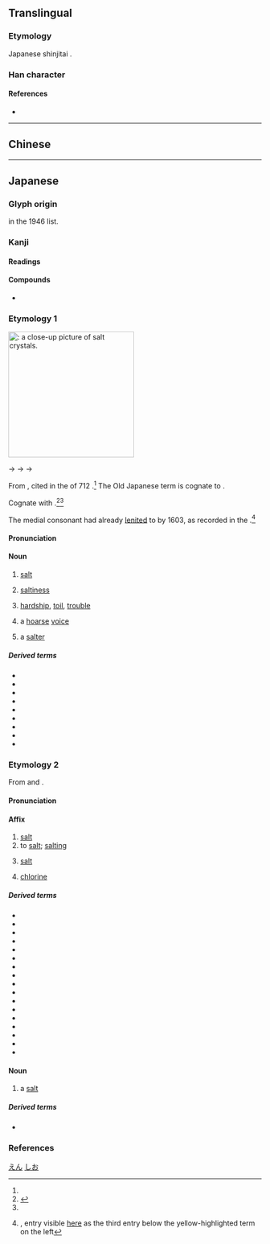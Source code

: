 {{also|𥂁}}
{{character info}}
==Translingual==
{{Han simplified forms|鹽|塩|盐}}

===Etymology===
Japanese shinjitai {{Han simp|鹽|f=臣|t=土|f2=鹵|t2=口|nocap=y}}.

===Han character===
{{Han char|rn=32|rad=土|as=10|sn=13|four=|canj=GORT|ids=⿰土𬐚}}

====References====
* {{Han ref|kx=0236.341|dkj=05382|dj=0474.270|hdz=10472.111|uh=5869|ud=22633}}

----

==Chinese==
{{zh-see|鹽|v}}

----

==Japanese==
{{ja-kanji forms|塩|鹽}}

===Glyph origin===
{{Han simp|鹽}} in the 1946 {{w|Tōyō kanji}} list.

===Kanji===
{{ja-kanji|grade=4|rs=土10|kyu=鹽}}

====Readings====
{{ja-readings
|goon=えん<えん<えむ
|kanon=えん<えん<えむ
|kun=しお-<しほ-
}}

====Compounds====
* {{ja-r|塩梅|あんばい}}

===Etymology 1===
{{ja-kanjitab|しお|yomi=k}}
[[Image:Sal (close).jpg|thumb|250px|{{m|ja|塩|tr=shio}}: a close-up picture of '''[[salt]]''' [[crystal]]s.]]
{{wp|lang=ja}}
{{wp|Salt}}

{{IPAchar|⟨sipo⟩}} → {{IPAchar|/ɕiɸo/}} → {{IPAchar|/ɕiwo/}} → {{IPAchar|/ɕio/}}

From {{inh|ja|ojp|sort=しお|-}}, cited in the ''{{w|Kojiki}}'' of 712 {{CE}}.<ref name="KDJ"/> The Old Japanese term is cognate to {{cog|ain|シッポ|tr=sippo}}.

Cognate with {{m|ja|潮|tr=shio||&#91;[[ocean]]&#93; [[tide]]}}.<ref name="KDJ">{{R:Kokugo Dai Jiten}}</ref><ref name="DJR"/>

The medial consonant had already [[lenite]]d to {{IPAchar|/w/}} by 1603, as recorded in the ''{{w|Nippo Jisho}}''.<ref>{{R:Nippo Jisho original}}, entry visible [https://books.google.com/books?id=TFJAAQAAMAAJ&pg=PP615#v=onepage&q=%22xiun%22&f=false here] as the third entry below the yellow-highlighted term on the left</ref>

====Pronunciation====
{{ja-pron|しお|acc=2|acc_ref=DJR,NHK|a=Ja-shio-salt.ogg}}

====Noun====
{{ja-noun|しお|hhira=しほ}}

# [[salt]]
#: {{ja-usex|'''塩'''の結%晶|'''しお''' の けっ%しょう|'''salt''' crystal}}
# [[saltiness]]
#: {{syn|ja|塩気|tr=shioke}}
# {{lb|ja|sort=しお|by extension|colloquial}} [[hardship]], [[toil]], [[trouble]]
# {{lb|ja|sort=しお|colloquial}} a [[hoarse]] [[voice]]
# {{lb|ja|colloquial}} {{short for|ja|塩屋|tr=shioya|dot=:}} a [[salter]]

=====Derived terms=====
{{der-top3}}
* {{ja-r|塩%辛|しお%から}}
* {{ja-r|塩%辛い|しお%からい}}
* {{ja-r|塩%気|しお%け}}
* {{ja-r|塩%剥き|しお%むき}}
* {{ja-r|塩%屋|しお%や}}
* {{ja-r|岩%塩|いわ%しお}}
* {{ja-r|胡%麻%塩|ご%ま%しお}}
* {{ja-r|藻%塩|も%しお}}
* {{ja-r|山%塩|やま%じお}}
{{der-bottom}}

===Etymology 2===
{{ja-kanjitab|えん|yomi=o}}

From {{der|ja|ltc|sort=えん|-}} {{ltc-l|鹽|[[salt]]|id=1}} and {{ltc-l|鹽|to [[salt]]; [[salting]]|id=2}}.

====Pronunciation====
{{ja-pron|えん|acc=1|acc_ref=DJR}}

====Affix====
{{ja-pos|affix|えん}}

# [[salt#Noun|salt]]
# to [[salt#Verb|salt]]; [[salting]]
# {{lb|ja|sort=えん|chemistry}} [[salt#Noun|salt]]
# {{lb|ja|chemistry}} {{short for|ja|塩素|tr=enso|dot=:|sort=えん}} [[chlorine]]

=====Derived terms=====
{{der-top3}}
* {{ja-r|塩%安|えん%あん}}
* {{ja-r|塩%化|えん%か}}
* {{ja-r|塩%害|えん%がい}}
* {{ja-r|塩%基|えん%き}}
* {{ja-r|塩%酸|えん%さん}}
* {{ja-r|塩%蔵|えん%ぞう}}
* {{ja-r|塩%梅|えん%ばい}}
* {{ja-r|塩%分|えん%ぶん}}
* {{ja-r|海%塩|かい%えん}}
* {{ja-r|岩%塩|がん%えん}}
* {{ja-r|山%塩|さん%えん}}
* {{ja-r|食%塩|しょく%えん}}
* {{ja-r|正%塩|せい%えん}}
* {{ja-r|製%塩|せい%えん}}
* {{ja-r|米%塩|べい%えん}}
* {{ja-r|無%塩|ぶ%えん}}
* {{ja-r|無%塩|む%えん}}
{{der-bottom}}

====Noun====
{{ja-noun|えん}}

# {{lb|ja|chemistry|sort=えん}} a [[salt]] {{gloss|[[substance]] mostly [[make|made]] in [[neutralize|neutralization]], such as [[sodium chloride]]}}

=====Derived terms=====
* {{ja-r|塩ポツ|えんポツ}}

===References===
<references/>

[[Category:ja:Sciences|えん]]
[[Category:ja:Seasonings|しお]]
